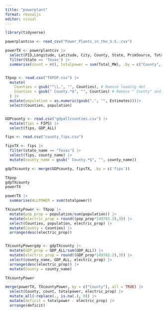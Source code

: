 ```yaml
---
title: "powerplant"
format: revealjs
editor: visual
---
```


```r
library(tidyverse)
```

```r
powerplantcsv <- read_csv("Power_Plants_in_the_U.S..csv")
```
```r
powerTX <- powerplantcsv |>
  select(FID,Longitude, Latitude, City, County, State, PrimSource, Total_MW) |>
  filter(State == 'Texas') |>
  summarise(count = n(), totalpower = sum(Total_MW), .by = c("County",'State'))



```

```r
TXpop <- read.csv("TXPOP.csv") |>
  mutate(
    Counties = gsub("^\\.", "", Counties), # Remove leading dot
    Counties = gsub(" County.*$", "", Counties) # Remove " County" and everything after
  ) |>
  mutate(population = as.numeric(gsub(",", "", Estimates)))|>
  select(Counties, population)


GDPcounty <- read.csv("gdpallcounties.csv") |>
  mutate(fips = FIPS) |>
  select(fips, GDP_ALL)

fips <- read.csv("county_fips.csv")

fipsTX <- fips |>
  filter(state_name == "Texas") |>
  select(fips, county_name) |>
  mutate(county_name = gsub(" County.*$", "", county_name))

gdpTXcounty <- merge(GDPcounty, fipsTX, .by = c('fips'))
```



```r
TXpop
gdpTXcounty
powerTX
```
```r
powerTX |>
  summarise(ALLPOWER = sum(totalpower))
```


```r
TXcountyPower <- TXpop |>
  mutate(pop_prop = population/sum(population)) |>
  mutate(electric_prop = round((pop_prop*149783.2),3)) |>
  select(Counties, population, electric_prop) |>
  mutate(County = Counties) |>
  arrange(desc(electric_prop))


TXcountyPowergdp <- gdpTXcounty |>
  mutate(GDP_prop = GDP_ALL/sum(GDP_ALL)) |>
  mutate(electric_prop = round((GDP_prop*149783.2),3)) |>
  select(county_name, GDP_ALL, electric_prop) |>
  arrange(desc(electric_prop)) |>
  mutate(County = county_name) 
```

```r
TXcountyPower

merge(powerTX, TXcountyPower, by = c("County"), all = TRUE) |>
  select(County, count, totalpower, electric_prop) |>
  mutate_all(~replace(., is.na(.), 0)) |>
  mutate(deficit = totalpower - electric_prop) |>
  arrange(deficit)
```













